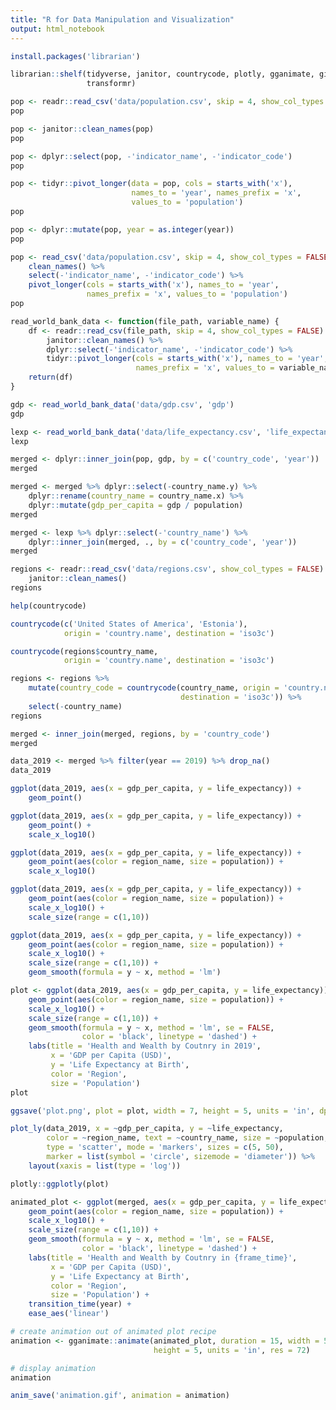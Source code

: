 ```yaml
---
title: "R for Data Manipulation and Visualization"
output: html_notebook
---
```


```r
install.packages('librarian')
```

```r
librarian::shelf(tidyverse, janitor, countrycode, plotly, gganimate, gifski,
                 transformr)
```

```r
pop <- readr::read_csv('data/population.csv', skip = 4, show_col_types = FALSE)
pop
```

```r
pop <- janitor::clean_names(pop)
pop
```

```r
pop <- dplyr::select(pop, -'indicator_name', -'indicator_code')
pop
```

```r
pop <- tidyr::pivot_longer(data = pop, cols = starts_with('x'),
                           names_to = 'year', names_prefix = 'x',
                           values_to = 'population')
pop
```

```r
pop <- dplyr::mutate(pop, year = as.integer(year))
pop
```

```r
pop <- read_csv('data/population.csv', skip = 4, show_col_types = FALSE) %>%
    clean_names() %>%
    select(-'indicator_name', -'indicator_code') %>%
    pivot_longer(cols = starts_with('x'), names_to = 'year',
                 names_prefix = 'x', values_to = 'population')
pop
```

```r
read_world_bank_data <- function(file_path, variable_name) {
    df <- readr::read_csv(file_path, skip = 4, show_col_types = FALSE) %>%
        janitor::clean_names() %>%
        dplyr::select(-'indicator_name', -'indicator_code') %>%
        tidyr::pivot_longer(cols = starts_with('x'), names_to = 'year',
                            names_prefix = 'x', values_to = variable_name)
    return(df)
}
```

```r
gdp <- read_world_bank_data('data/gdp.csv', 'gdp')
gdp
```

```r
lexp <- read_world_bank_data('data/life_expectancy.csv', 'life_expectancy')
lexp
```

```r
merged <- dplyr::inner_join(pop, gdp, by = c('country_code', 'year'))
merged
```

```r
merged <- merged %>% dplyr::select(-country_name.y) %>%
    dplyr::rename(country_name = country_name.x) %>%
    dplyr::mutate(gdp_per_capita = gdp / population)
merged
```

```r
merged <- lexp %>% dplyr::select(-'country_name') %>%
    dplyr::inner_join(merged, ., by = c('country_code', 'year'))
merged
```

```r
regions <- readr::read_csv('data/regions.csv', show_col_types = FALSE) %>%
    janitor::clean_names()
regions
```

```r
help(countrycode)
```

```r
countrycode(c('United States of America', 'Estonia'),
            origin = 'country.name', destination = 'iso3c')
```

```r
countrycode(regions$country_name,
            origin = 'country.name', destination = 'iso3c')
```

```r
regions <- regions %>%
    mutate(country_code = countrycode(country_name, origin = 'country.name',
                                      destination = 'iso3c')) %>%
    select(-country_name)
regions
```

```r
merged <- inner_join(merged, regions, by = 'country_code')
merged
```

```r
data_2019 <- merged %>% filter(year == 2019) %>% drop_na()
data_2019
```

```r
ggplot(data_2019, aes(x = gdp_per_capita, y = life_expectancy)) +
    geom_point()
```

```r
ggplot(data_2019, aes(x = gdp_per_capita, y = life_expectancy)) +
    geom_point() +
    scale_x_log10()
```

```r
ggplot(data_2019, aes(x = gdp_per_capita, y = life_expectancy)) +
    geom_point(aes(color = region_name, size = population)) +
    scale_x_log10()
```

```r
ggplot(data_2019, aes(x = gdp_per_capita, y = life_expectancy)) +
    geom_point(aes(color = region_name, size = population)) +
    scale_x_log10() +
    scale_size(range = c(1,10))
```

```r
ggplot(data_2019, aes(x = gdp_per_capita, y = life_expectancy)) +
    geom_point(aes(color = region_name, size = population)) +
    scale_x_log10() +
    scale_size(range = c(1,10)) +
    geom_smooth(formula = y ~ x, method = 'lm')
```

```r
plot <- ggplot(data_2019, aes(x = gdp_per_capita, y = life_expectancy)) +
    geom_point(aes(color = region_name, size = population)) +
    scale_x_log10() +
    scale_size(range = c(1,10)) +
    geom_smooth(formula = y ~ x, method = 'lm', se = FALSE,
                color = 'black', linetype = 'dashed') +
    labs(title = 'Health and Wealth by Coutnry in 2019',
         x = 'GDP per Capita (USD)',
         y = 'Life Expectancy at Birth',
         color = 'Region',
         size = 'Population')
plot
```

```r
ggsave('plot.png', plot = plot, width = 7, height = 5, units = 'in', dpi = 300)
```

```r
plot_ly(data_2019, x = ~gdp_per_capita, y = ~life_expectancy,
        color = ~region_name, text = ~country_name, size = ~population,
        type = 'scatter', mode = 'markers', sizes = c(5, 50),
        marker = list(symbol = 'circle', sizemode = 'diameter')) %>%
    layout(xaxis = list(type = 'log'))
```

```r
plotly::ggplotly(plot)
```

```r
animated_plot <- ggplot(merged, aes(x = gdp_per_capita, y = life_expectancy)) +
    geom_point(aes(color = region_name, size = population)) +
    scale_x_log10() +
    scale_size(range = c(1,10)) +
    geom_smooth(formula = y ~ x, method = 'lm', se = FALSE,
                color = 'black', linetype = 'dashed') +
    labs(title = 'Health and Wealth by Coutnry in {frame_time}',
         x = 'GDP per Capita (USD)',
         y = 'Life Expectancy at Birth',
         color = 'Region',
         size = 'Population') +
    transition_time(year) +
    ease_aes('linear')

# create animation out of animated plot recipe
animation <- gganimate::animate(animated_plot, duration = 15, width = 5, 
                                height = 5, units = 'in', res = 72)

# display animation
animation
```

```r
anim_save('animation.gif', animation = animation)
```
